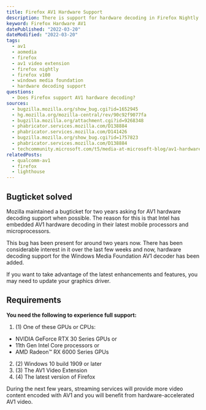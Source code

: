 ```yaml
---
title: Firefox AV1 Hardware Support
description: There is support for hardware decoding in Firefox Nightly for Windows (v100).
keyword: Firefox Hardware AV1
datePublished: "2022-03-20"
dateModified: "2022-03-20"
tags:
  - av1
  - aomedia
  - firefox
  - av1 video extension
  - firefox nightly
  - firefox v100
  - windows media foundation
  - hardware decoding support
questions:
  - Does Firefox support AV1 hardware decoding?
sources:
  - bugzilla.mozilla.org/show_bug.cgi?id=1652945
  - hg.mozilla.org/mozilla-central/rev/90c92f9077fa
  - bugzilla.mozilla.org/attachment.cgi?id=9268348
  - phabricator.services.mozilla.com/D138884
  - phabricator.services.mozilla.com/D141426
  - bugzilla.mozilla.org/show_bug.cgi?id=1757823
  - phabricator.services.mozilla.com/D138884
  - techcommunity.microsoft.com/t5/media-at-microsoft-blog/av1-hardware-accelerated-video-on-windows-10/ba-p/1765451
relatedPosts:
  - qualcomm-av1
  - firefox
  - lighthouse
---
```


## Bugticket solved

Mozilla maintained a bugticket for two years asking for AV1 hardware decoding support when possible. The reason for this is that Intel has embedded AV1 hardware decoding in their latest mobile processors and microprocessors.

This bug has been present for around two years now. There has been considerable interest in it over the last few weeks and now, hardware decoding support for the Windows Media Foundation AV1 decoder has been added.

If you want to take advantage of the latest enhancements and features, you may need to update your graphics driver.

## Requirements

**You need the following to experience full support:**

1. (1) One of these GPUs or CPUs:

- NVIDIA GeForce RTX 30 Series GPUs or
- 11th Gen Intel Core processors or
- AMD Radeon™ RX 6000 Series GPUs

2. (2) Windows 10 build 1909 or later
3. (3) The AV1 Video Extension
4. (4) The latest version of Firefox

During the next few years, streaming services will provide more video content encoded with AV1 and you will benefit from hardware-accelerated AV1 video.
